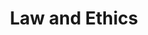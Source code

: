 ---
type: general
credit:
- Thomas Quig
featured: false
location: CIF 3025
recording: 'https://youtu.be/Y-r7ouHEZTs'
slides: law_and_policy.pdf
tags:
- misc
- ethics
- responsible disclosure
- bug bounties
- cfaa
time_start: 2021-10-03T14:00:00.000000-05:00
title: Law and Ethics
week_number: 5
---